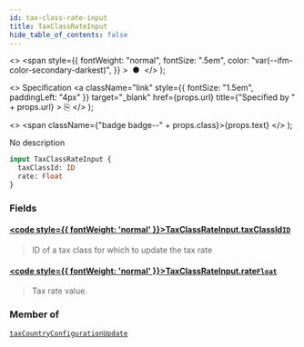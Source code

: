 ```yaml
---
id: tax-class-rate-input
title: TaxClassRateInput
hide_table_of_contents: false
---
```


  <>
    <span
      style={{
        fontWeight: "normal",
        fontSize: ".5em",
        color: "var(--ifm-color-secondary-darkest)",
      }}
    >
      &nbsp;●&nbsp;
    </span>
  </>
);

  <>
    Specification
    <a
      className="link"
      style={{ fontSize: "1.5em", paddingLeft: "4px" }}
      target="\_blank"
      href={props.url}
      title={"Specified by " + props.url}
    >
      ⎘
    </a>
  </>
);

  <>
    <span className={"badge badge--" + props.class}>{props.text}</span>
  </>
);

No description

```graphql
input TaxClassRateInput {
  taxClassId: ID
  rate: Float
}
```

### Fields

#### [<code style={{ fontWeight: 'normal' }}>TaxClassRateInput.<b>taxClassId</b></code>](#)<Bullet />[`ID`](../../../api-reference/miscellaneous/scalars/id) <Badge class="secondary" text="scalar"/> <Badge class="secondary" text="miscellaneous"/>

> ID of a tax class for which to update the tax rate

#### [<code style={{ fontWeight: 'normal' }}>TaxClassRateInput.<b>rate</b></code>](#)<Bullet />[`Float`](../../../api-reference/miscellaneous/scalars/float) <Badge class="secondary" text="scalar"/> <Badge class="secondary" text="miscellaneous"/>

> Tax rate value.

### Member of

[`taxCountryConfigurationUpdate`](../../../api-reference/taxes/mutations/tax-country-configuration-update) <Badge class="secondary" text="mutation"/>
